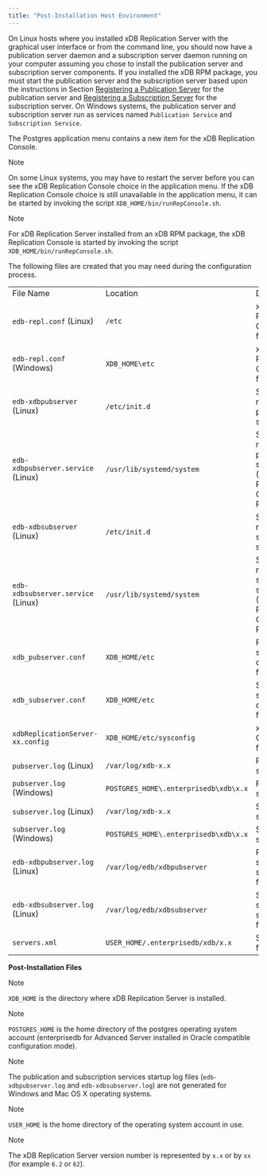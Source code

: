 ```yaml
---
title: "Post-Installation Host Environment"
---
```


<div id="post_installation_host_environment" class="registered_link"></div>


On Linux hosts where you installed xDB Replication Server with the graphical user interface or from the command line, you should now have a publication server daemon and a subscription server daemon running on your computer assuming you chose to install the publication server and subscription server components. If you installed the xDB RPM package, you must start the publication server and the subscription server based upon the instructions in Section [Registering a Publication Server](../05_smr_operation/02_creating_publication/#registering_publication_server) for the publication server and [Registering a Subscription Server](../05_smr_operation/03_creating_subscription/#registering_subscription_server) for the subscription server. On Windows systems, the publication server and subscription server run as services named `Publication Service` and `Subscription Service`.

The Postgres application menu contains a new item for the xDB Replication Console.

<div class="note">

<div class="title">

Note

</div>

On some Linux systems, you may have to restart the server before you can see the xDB Replication Console choice in the application menu. If the xDB Replication Console choice is still unavailable in the application menu, it can be started by invoking the script `XDB_HOME/bin/runRepConsole.sh`.

</div>

<div class="note">

<div class="title">

Note

</div>

For xDB Replication Server installed from an xDB RPM package, the xDB Replication Console is started by invoking the script `XDB_HOME/bin/runRepConsole.sh`.

</div>

The following files are created that you may need during the configuration process.

|                                    |                                       |                                                                                      |
|------------------------------------|---------------------------------------|--------------------------------------------------------------------------------------|
| File Name                          | Location                              | Description                                                                          |
| `edb-repl.conf` (Linux)            | `/etc`                                | xDB Replication Configuration file                                                   |
| `edb-repl.conf` (Windows)          | `XDB_HOME\etc`                        | xDB Replication Configuration file                                                   |
| `edb-xdbpubserver` (Linux)         | `/etc/init.d`                         | Start, stop, or restart the publication server                                       |
| `edb-xdbpubserver.service` (Linux) | `/usr/lib/systemd/system`             | Start, stop, or restart the publication server (CentOS 7, RHEL 7, CentOS 8, RHEL 8)  |
| `edb-xdbsubserver` (Linux)         | `/etc/init.d`                         | Start, stop, or restart the subscription server                                      |
| `edb-xdbsubserver.service` (Linux) | `/usr/lib/systemd/system`             | Start, stop, or restart the subscription server (CentOS 7, RHEL 7, CentOS 8, RHEL 8) |
| `xdb_pubserver.conf`               | `XDB_HOME/etc`                        | Publication server configuration file                                                |
| `xdb_subserver.conf`               | `XDB_HOME/etc`                        | Subscription server configuration file                                               |
| `xdbReplicationServer-xx.config`   | `XDB_HOME/etc/sysconfig`              | xDB Startup Configuration file                                                       |
| `pubserver.log` (Linux)            | `/var/log/xdb-x.x`                    | Publication server log file                                                          |
| `pubserver.log` (Windows)          | `POSTGRES_HOME\.enterprisedb\xdb\x.x` | Publication server log file                                                          |
| `subserver.log` (Linux)            | `/var/log/xdb-x.x`                    | Subscription server log file                                                         |
| `subserver.log` (Windows)          | `POSTGRES_HOME\.enterprisedb\xdb\x.x` | Subscription server log file                                                         |
| `edb-xdbpubserver.log` (Linux)     | `/var/log/edb/xdbpubserver`           | Publication services startup log file                                                |
| `edb-xdbsubserver.log` (Linux)     | `/var/log/edb/xdbsubserver`           | Subscription services startup log file                                               |
| `servers.xml`                      | `USER_HOME/.enterprisedb/xdb/x.x`     | Server login file                                                                    |

**Post-Installation Files**

<div class="note">

<div class="title">

Note

</div>

`XDB_HOME` is the directory where xDB Replication Server is installed.

</div>

<div class="note">

<div class="title">

Note

</div>

`POSTGRES_HOME` is the home directory of the postgres operating system account (enterprisedb for Advanced Server installed in Oracle compatible configuration mode).

</div>

<div class="note">

<div class="title">

Note

</div>

The publication and subscription services startup log files (`edb-xdbpubserver.log` and `edb-xdbsubserver.log`) are not generated for Windows and Mac OS X operating systems.

</div>

<div class="note">

<div class="title">

Note

</div>

`USER_HOME` is the home directory of the operating system account in use.

</div>

<div class="note">

<div class="title">

Note

</div>

The xDB Replication Server version number is represented by `x.x` or by `xx` (for example `6.2` or `62`).

</div>
